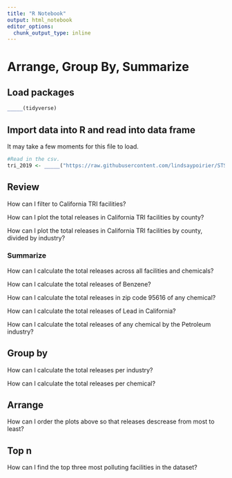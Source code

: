 ```yaml
---
title: "R Notebook"
output: html_notebook
editor_options: 
  chunk_output_type: inline
---
```


# Arrange, Group By, Summarize

## Load packages

```r
_____(tidyverse)
```

## Import data into R and read into data frame

It may take a few moments for this file to load.

```r
#Read in the csv.
tri_2019 <- _____("https://raw.githubusercontent.com/lindsaypoirier/STS-101/master/Data/TRI/TRI_2019_US.csv")
```

## Review

How can I filter to California TRI facilities?

How can I plot the total releases in California TRI facilities by county?

How can I plot the total releases in California TRI facilities by county, divided by industry?

### Summarize

How can I calculate the total releases across all facilities and chemicals?

How can I calculate the total releases of Benzene?

How can I calculate the total releases in zip code 95616 of any chemical?

How can I calculate the total releases of Lead in California?

How can I calculate the total releases of any chemical by the Petroleum industry?

## Group by

How can I calculate the total releases per industry?

How can I calculate the total releases per chemical?

## Arrange

How can I order the plots above so that releases descrease from most to least?

## Top n

How can I find the top three most polluting facilities in the dataset?
